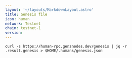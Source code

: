 ```yaml
---
layout: '~/layouts/MarkdownLayout.astro'
title: Genesis file
icon: human
network: Testnet
chain: testnet-1
version: 
---
```

```
curl -s https://human-rpc.genznodes.dev/genesis | jq -r .result.genesis > $HOME/.humans/genesis.json
```